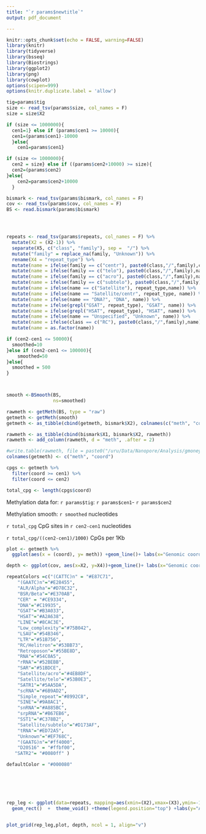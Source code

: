 ```yaml
---
title: "`r params$newtitle`"
output: pdf_document

---
```

```r
knitr::opts_chunk$set(echo = FALSE, warning=FALSE)
library(knitr)
library(tidyverse)
library(bsseq)
library(Biostrings)
library(ggplot2)
library(png)
library(cowplot)
options(scipen=999)
options(knitr.duplicate.label = 'allow')
```



```r
tig=params$tig
size <- read_tsv(params$size, col_names = F)
size = size$X2

if (size <= 1000000){
  cen1=1} else if (params$cen1 >= 10000){
  cen1=(params$cen1)-10000
  }else{
    cen1=params$cen1}

if (size <= 1000000){
  cen2 = size} else if ((params$cen2+10000) >= size){
  cen2=(params$cen2)
}else{
    cen2=params$cen2+10000
  }

bismark <- read_tsv(params$bismark, col_names = F)
cov <- read_tsv(params$cov, col_names = F)
BS <- read.bismark(params$bismark)




repeats <- read_tsv(params$repeats, col_names = F) %>%
  mutate(X2 = (X2-1)) %>%
  separate(X5, c("class", "family"), sep =  "/") %>%
  mutate("family" = replace_na(family, "Unknown")) %>%
  rename(X4 = "repeat_type") %>%
  mutate(name = ifelse(family == c("centr"), paste0(class,"/",family),class)) %>%
  mutate(name = ifelse(family == c("telo"), paste0(class,"/",family),name)) %>%
  mutate(name = ifelse(family == c("acro"), paste0(class,"/",family),name)) %>%
  mutate(name = ifelse(family == c("subtelo"), paste0(class,"/",family),name)) %>%
  mutate(name = ifelse(name == c("Satellite"), repeat_type,name)) %>%
  mutate(name = ifelse(name == "Satellite/centr", repeat_type, name)) %>%
  mutate(name = ifelse(name == "DNA?", "DNA", name)) %>%
  mutate(name = ifelse(grepl("GSAT", repeat_type), "GSAT", name)) %>%
  mutate(name = ifelse(grepl("HSAT", repeat_type), "HSAT", name)) %>%
  mutate(name = ifelse(name == "Unspecified", "Unknown", name)) %>%
  mutate(name = ifelse(class == c("RC"), paste0(class,"/",family),name)) %>%
  mutate(name = as.factor(name))

```

```r

if (cen2-cen1 <= 50000){
  smoothed=10
}else if (cen2-cen1 <= 100000){
    smoothed=50
}else{
  smoothed = 500
}



smooth <-BSmooth(BS, 
                 ns=smoothed)

rawmeth <- getMeth(BS, type = "raw")
getmeth <- getMeth(smooth)
getmeth <- as_tibble(cbind(getmeth, bismark$X2), colnames(c("meth", "coords")))

rawmeth <- as_tibble(cbind(bismark$X1, bismark$X2, rawmeth))
rawmeth <- add_column(rawmeth, d = "meth", .after = 2)

#write.table(rawmeth, file = paste0("/uru/Data/Nanopore/Analysis/gmoney/chm13/censat/phase_2/wig/",tig, ".wig"), col.names = F, row.names = F, quote = F, sep = "\t")
colnames(getmeth) <- c("meth", "coord")

cpgs <- getmeth %>%
  filter(coord >= cen1) %>%
  filter(coord <= cen2)

total_cpg <- length(cpgs$coord)


```



Methylation data for:  `r params$tig`:
`r params$cen1`-
`r params$cen2`

Methylation smooth: `r smoothed` nucleotides

`r total_cpg` CpG sites in `r cen2-cen1` nucleotides

`r total_cpg/((cen2-cen1)/1000)` CpGs per 1Kb 

```r
plot <- getmeth %>% 
  ggplot(aes(x = (coord), y= meth)) +geom_line()+ labs(x="Genomic coordinates (Mb)", y="Methylation")+theme_bw(base_size = 25)+xlim(cen1,cen2)

```


```r
depth <- ggplot(cov, aes(x=X2, y=X4))+geom_line()+ labs(x="Genomic coordinates (Mb)", y="read depth")+theme_bw(base_size = 25)+xlim(cen1,cen2)

```



```r



    
repeatColors =c("(CATTC)n" = "#E87C71",
    "(GAATC)n"="#E28455",
    "ALR/Alpha"="#D78C32",
    "BSR/Beta"="#E370AB",
    "CER" = "#CE9334",
    "DNA"="#C19935",
    "GSAT"="#B3A033",
    "HSAT"="#A2A638",
    "LINE"="#8CAC3E",
    "Low_complexity"="#75B042",
    "LSAU"="#54B346",
    "LTR"="#51B756",
    "RC/Helitron"="#53BB73",
    "Retroposon"="#55BE8D",
    "RNA"="#54C0A5",
    "rRNA"="#52BEBB",
    "SAR"="#51BDCE",
    "Satellite/acro"="#4EB8DF",
    "Satellite/telo"="#53B0E3",
    "SATR1"="#5AA5DA",
    "scRNA"="#6B9AD2",
    "Simple_repeat"="#8992C8",
    "SINE"="#9A8AC1",
    "snRNA"="#A885BC",
    "srpRNA"="#B67EB6",
    "SST1"="#C378B2",
    "Satellite/subtelo"="#D173AF",
    "tRNA"="#ED72A5",
    "Unknown"="#EF768C", 
    "(GAATG)n"="#ff4000",
    "D20S16" = "#ffbf00", 
   "SATR2"= "#0080ff" )

defaultColor = "#000080"


    



rep_leg <- ggplot(data=repeats, mapping=aes(xmin=(X2),xmax=(X3),ymin=-1,ymax=1, fill = name))+
  geom_rect()  +  theme_void() +theme(legend.position="top") +labs(y="Axis")+xlim(cen1,cen2) +labs(y="Axis") + scale_fill_manual(values = repeatColors, drop = FALSE)+theme(legend.text=element_text(size=rel(1.5)))+theme(legend.title=element_blank())


plot_grid(rep_leg,plot, depth, ncol = 1, align="v")

```





